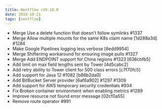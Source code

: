 ```yaml
---
title: Nextflow v19.10.0
date: 2019-10-21
tags: [nextflow]
---
```


- Merge Use a delete function that doesn't follow symlinks #1337
- Merge Allow multiple mounts for the same K8s claim name [1d288a3d] #1284
- Make Google Pipelines logging less verbose [6edd9954]
- Merge Shifterimg workaround for ensuring image pulls #1327
- Merge Add ENDPOINT support for China regions #1323 [636cbfb5]
- Add limit on max field lengths sent by Tower [4d5cabc2]
- Add retry ability to Tower client for 500 class errors [c7f70fc5]
- Add support for Java 12 #1082 [b86b2da0]
- Add BitBucket Server provider [6af6a902] #1297 #1309
- Add support for AWS temporary security credentials #934
- Fix Broken container environment when enabling metrics #1289
- Improve resource not found error message [02cf0a55]
- Remove route operator #991
